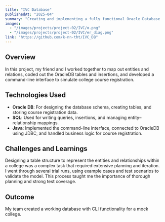 ---
title: "IVC Database"
publishedAt: "2025-04"
summary: "Creating and implementing a fully functional Oracle Database using SQL and Java"
images:
  - "/images/projects/project-02/IVC/o.png"
  - "/images/projects/project-02/IVC/er_diag.png"
link: "https://github.com/k-nn-tht/IVC_DB"
---

## Overview

In this project, my friend and I worked together to map out entities and relations, coded out the OracleDB tables and insertions, and developed a command-line interface to simulate college course registration.

## Technologies Used

- **Oracle DB**: For designing the database schema, creating tables, and storing course registration data.
- **SQL**: Used for writing queries, insertions, and managing entity–relationship mappings.
- **Java**: Implemented the command-line interface, connected to OracleDB using JDBC, and handled business logic for course registration.

## Challenges and Learnings

Designing a table structure to represent the entities and relationships within a college was a complex task that required extensive planning and iteration. I went through several trial runs, using example cases and test scenarios to validate the model. This process taught me the importance of thorough planning and strong test coverage.

## Outcome

My team created a working database with CLI functionality for a mock college.
